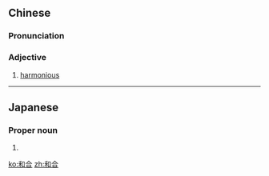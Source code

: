 ==Chinese==
{{zh-forms}}

===Pronunciation===
{{zh-pron
|m=héhé
|c=wo4 hap6
|cat=adj
}}

===Adjective===
{{zh-adj}}

# {{lb|zh|formal}} [[harmonious]]

----

==Japanese==
{{ja-kanjitab|わ|ごう}}

===Proper noun===
{{ja-pos|proper|わごう}}

# {{surname|lang=ja|sort=わごう}}

[[ko:和合]]
[[zh:和合]]